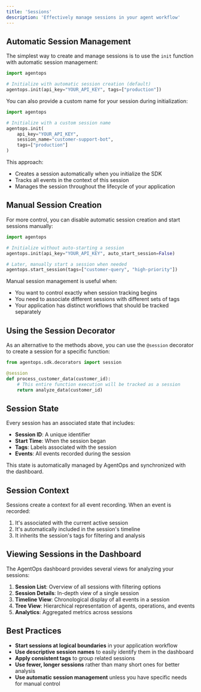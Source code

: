 ```yaml
---
title: 'Sessions'
description: 'Effectively manage sessions in your agent workflow'
---
```

## Automatic Session Management

The simplest way to create and manage sessions is to use the `init` function with automatic session management:

```python
import agentops

# Initialize with automatic session creation (default)
agentops.init(api_key="YOUR_API_KEY", tags=["production"])
```

You can also provide a custom name for your session during initialization:

```python
import agentops

# Initialize with a custom session name
agentops.init(
    api_key="YOUR_API_KEY",
    session_name="customer-support-bot",
    tags=["production"]
)
```

This approach:
- Creates a session automatically when you initialize the SDK
- Tracks all events in the context of this session
- Manages the session throughout the lifecycle of your application

## Manual Session Creation

For more control, you can disable automatic session creation and start sessions manually:

```python
import agentops

# Initialize without auto-starting a session
agentops.init(api_key="YOUR_API_KEY", auto_start_session=False)

# Later, manually start a session when needed
agentops.start_session(tags=["customer-query", "high-priority"])
```

Manual session management is useful when:
- You want to control exactly when session tracking begins
- You need to associate different sessions with different sets of tags
- Your application has distinct workflows that should be tracked separately

## Using the Session Decorator

As an alternative to the methods above, you can use the `@session` decorator to create a session for a specific function:

```python
from agentops.sdk.decorators import session

@session
def process_customer_data(customer_id):
    # This entire function execution will be tracked as a session
    return analyze_data(customer_id)
```

## Session State

Every session has an associated state that includes:

- **Session ID**: A unique identifier
- **Start Time**: When the session began
- **Tags**: Labels associated with the session
- **Events**: All events recorded during the session

This state is automatically managed by AgentOps and synchronized with the dashboard.

## Session Context

Sessions create a context for all event recording. When an event is recorded:

1. It's associated with the current active session
2. It's automatically included in the session's timeline
3. It inherits the session's tags for filtering and analysis

## Viewing Sessions in the Dashboard

The AgentOps dashboard provides several views for analyzing your sessions:

1. **Session List**: Overview of all sessions with filtering options
2. **Session Details**: In-depth view of a single session
3. **Timeline View**: Chronological display of all events in a session
4. **Tree View**: Hierarchical representation of agents, operations, and events
5. **Analytics**: Aggregated metrics across sessions

## Best Practices

- **Start sessions at logical boundaries** in your application workflow
- **Use descriptive session names** to easily identify them in the dashboard
- **Apply consistent tags** to group related sessions
- **Use fewer, longer sessions** rather than many short ones for better analysis
- **Use automatic session management** unless you have specific needs for manual control

<script type="module" src="/scripts/github_stars.js"></script>
<script type="module" src="/scripts/scroll-img-fadein-animation.js"></script>
<script type="module" src="/scripts/button_heartbeat_animation.js"></script>
